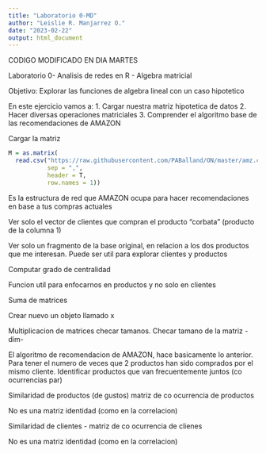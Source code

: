 ```yaml
---
title: "Laboratorio 0-MD"
author: "Leislie R. Manjarrez O."
date: "2023-02-22"
output: html_document
---
```


CODIGO MODIFICADO EN DIA MARTES

Laboratorio 0- Analisis de redes en R - Algebra matricial

Objetivo: Explorar las funciones de algebra lineal con un caso hipotetico

En este ejercicio vamos a:
1. Cargar nuestra matriz hipotetica de datos
2. Hacer diversas operaciones matriciales
3. Comprender el algoritmo base de las recomendaciones de AMAZON

Cargar la matriz
```r
M = as.matrix(
  read.csv("https://raw.githubusercontent.com/PABalland/ON/master/amz.csv" , 
           sep = ",", 
           header = T, 
           row.names = 1))
```

Es la estructura de red que AMAZON ocupa para hacer recomendaciones en base a tus compras actuales

Ver solo el vector de clientes que compran el producto "corbata" (producto de la columna 1)

Ver solo un fragmento de la base original, en relacion a los dos productos que me interesan. Puede ser util para explorar clientes y productos

Computar grado de centralidad

Funcion util para enfocarnos en productos y no solo en clientes

Suma de matrices

Crear nuevo un objeto llamado x

Multiplicacion de matrices checar tamanos. Checar tamano de la matriz -dim-

El algoritmo de recomendacion de AMAZON, hace basicamente lo anterior. Para tener el numero de veces que 2 productos han sido comprados por el mismo cliente. Identificar productos que van frecuentemente juntos (co ocurrencias par)

Similaridad de productos (de gustos) matriz de co ocurrencia de productos

No es una matriz identidad (como en la correlacion) 

Similaridad de clientes - matriz de co ocurrencia de clienes

No es una matriz identidad (como en la correlacion) 